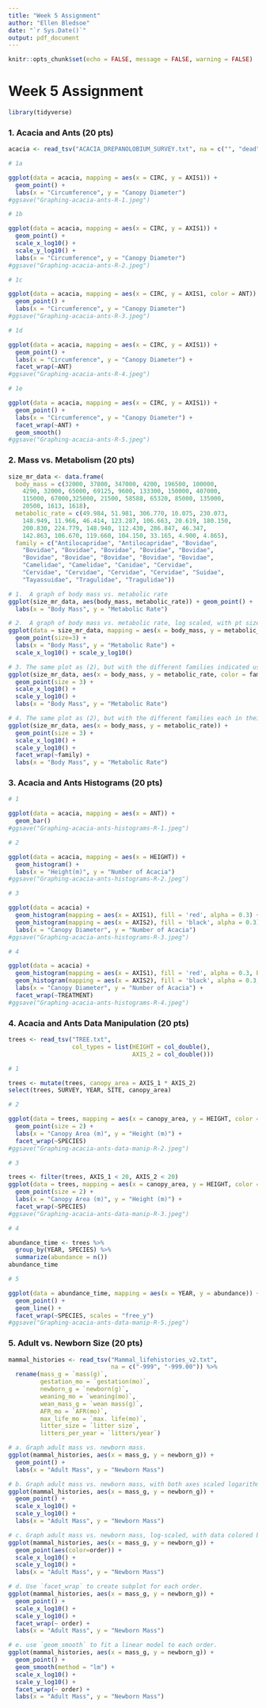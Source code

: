 ```yaml
---
title: "Week 5 Assignment"
author: "Ellen Bledsoe"
date: "`r Sys.Date()`"
output: pdf_document
---
```


```r
knitr::opts_chunk$set(echo = FALSE, message = FALSE, warning = FALSE)
```

# Week 5 Assignment

```r
library(tidyverse)
```

### 1. Acacia and Ants (20 pts)

```r
acacia <- read_tsv("ACACIA_DREPANOLOBIUM_SURVEY.txt", na = c("", "dead"))
```

```r
# 1a

ggplot(data = acacia, mapping = aes(x = CIRC, y = AXIS1)) +
  geom_point() +
  labs(x = "Circumference", y = "Canopy Diameter")
#ggsave("Graphing-acacia-ants-R-1.jpeg")

# 1b

ggplot(data = acacia, mapping = aes(x = CIRC, y = AXIS1)) +
  geom_point() +
  scale_x_log10() +
  scale_y_log10() +
  labs(x = "Circumference", y = "Canopy Diameter")
#ggsave("Graphing-acacia-ants-R-2.jpeg")

# 1c

ggplot(data = acacia, mapping = aes(x = CIRC, y = AXIS1, color = ANT)) +
  geom_point() +
  labs(x = "Circumference", y = "Canopy Diameter")
#ggsave("Graphing-acacia-ants-R-3.jpeg")

# 1d

ggplot(data = acacia, mapping = aes(x = CIRC, y = AXIS1)) +
  geom_point() +
  labs(x = "Circumference", y = "Canopy Diameter") +
  facet_wrap(~ANT)
#ggsave("Graphing-acacia-ants-R-4.jpeg")

# 1e

ggplot(data = acacia, mapping = aes(x = CIRC, y = AXIS1)) +
  geom_point() +
  labs(x = "Circumference", y = "Canopy Diameter") +
  facet_wrap(~ANT) +
  geom_smooth()
#ggsave("Graphing-acacia-ants-R-5.jpeg")
```

### 2. Mass vs. Metabolism (20 pts)

```r
size_mr_data <- data.frame(
  body_mass = c(32000, 37800, 347000, 4200, 196500, 100000,
    4290, 32000, 65000, 69125, 9600, 133300, 150000, 407000,
    115000, 67000,325000, 21500, 58588, 65320, 85000, 135000,
    20500, 1613, 1618),
  metabolic_rate = c(49.984, 51.981, 306.770, 10.075, 230.073, 
    148.949, 11.966, 46.414, 123.287, 106.663, 20.619, 180.150, 
    200.830, 224.779, 148.940, 112.430, 286.847, 46.347,
    142.863, 106.670, 119.660, 104.150, 33.165, 4.900, 4.865),
  family = c("Antilocapridae", "Antilocapridae", "Bovidae",
    "Bovidae", "Bovidae", "Bovidae", "Bovidae", "Bovidae",
    "Bovidae", "Bovidae", "Bovidae", "Bovidae", "Bovidae",
    "Camelidae", "Camelidae", "Canidae", "Cervidae",
    "Cervidae", "Cervidae", "Cervidae", "Cervidae", "Suidae",
    "Tayassuidae", "Tragulidae", "Tragulidae"))
```

```r
# 1.  A graph of body mass vs. metabolic rate
ggplot(size_mr_data, aes(body_mass, metabolic_rate)) + geom_point() +
  labs(x = "Body Mass", y = "Metabolic Rate")

# 2.  A graph of body mass vs. metabolic rate, log scaled, with pt size 5.
ggplot(data = size_mr_data, mapping = aes(x = body_mass, y = metabolic_rate)) +
  geom_point(size=3) +
  labs(x = "Body Mass", y = "Metabolic Rate") +
  scale_x_log10() + scale_y_log10()

# 3. The same plot as (2), but with the different families indicated using color.
ggplot(size_mr_data, aes(x = body_mass, y = metabolic_rate, color = family)) +
  geom_point(size = 3) +
  scale_x_log10() +
  scale_y_log10() +
  labs(x = "Body Mass", y = "Metabolic Rate")

# 4. The same plot as (2), but with the different families each in their own subplot.
ggplot(size_mr_data, aes(x = body_mass, y = metabolic_rate)) +
  geom_point(size = 3) +
  scale_x_log10() +
  scale_y_log10() +
  facet_wrap(~family) +
  labs(x = "Body Mass", y = "Metabolic Rate")
```

### 3. Acacia and Ants Histograms (20 pts)

```r
# 1

ggplot(data = acacia, mapping = aes(x = ANT)) +
  geom_bar()
#ggsave("Graphing-acacia-ants-histograms-R-1.jpeg")

# 2

ggplot(data = acacia, mapping = aes(x = HEIGHT)) +
  geom_histogram() +
  labs(x = "Height(m)", y = "Number of Acacia")
#ggsave("Graphing-acacia-ants-histograms-R-2.jpeg")

# 3

ggplot(data = acacia) +
  geom_histogram(mapping = aes(x = AXIS1), fill = 'red', alpha = 0.3) +
  geom_histogram(mapping = aes(x = AXIS2), fill = 'black', alpha = 0.3) +
  labs(x = "Canopy Diameter", y = "Number of Acacia")
#ggsave("Graphing-acacia-ants-histograms-R-3.jpeg")

# 4

ggplot(data = acacia) +
  geom_histogram(mapping = aes(x = AXIS1), fill = 'red', alpha = 0.3, bins = 10) +
  geom_histogram(mapping = aes(x = AXIS2), fill = 'black', alpha = 0.3, bins = 10) +
  labs(x = "Canopy Diameter", y = "Number of Acacia") +
  facet_wrap(~TREATMENT)
#ggsave("Graphing-acacia-ants-histograms-R-4.jpeg")
```

### 4. Acacia and Ants Data Manipulation (20 pts)

```r
trees <- read_tsv("TREE.txt",
                  col_types = list(HEIGHT = col_double(),
                                   AXIS_2 = col_double()))
```

```r

# 1

trees <- mutate(trees, canopy_area = AXIS_1 * AXIS_2)
select(trees, SURVEY, YEAR, SITE, canopy_area)

# 2

ggplot(data = trees, mapping = aes(x = canopy_area, y = HEIGHT, color = TREATMENT)) + 
  geom_point(size = 2) +
  labs(x = "Canopy Area (m)", y = "Height (m)") +
  facet_wrap(~SPECIES)
#ggsave("Graphing-acacia-ants-data-manip-R-2.jpeg")

# 3

trees <- filter(trees, AXIS_1 < 20, AXIS_2 < 20)
ggplot(data = trees, mapping = aes(x = canopy_area, y = HEIGHT, color = TREATMENT)) + 
  geom_point(size = 2) +
  labs(x = "Canopy Area (m)", y = "Height (m)") +
  facet_wrap(~SPECIES)
#ggsave("Graphing-acacia-ants-data-manip-R-3.jpeg")

# 4

abundance_time <- trees %>%
  group_by(YEAR, SPECIES) %>%
  summarize(abundance = n())
abundance_time

# 5

ggplot(data = abundance_time, mapping = aes(x = YEAR, y = abundance)) +
  geom_point() +
  geom_line() +
  facet_wrap(~SPECIES, scales = "free_y")
#ggsave("Graphing-acacia-ants-data-manip-R-5.jpeg")
```

### 5. Adult vs. Newborn Size (20 pts)

```r
mammal_histories <- read_tsv("Mammal_lifehistories_v2.txt", 
                             na = c("-999", "-999.00")) %>% 
  rename(mass_g = `mass(g)`, 
         gestation_mo = `gestation(mo)`,
         newborn_g = `newborn(g)`,
         weaning_mo = `weaning(mo)`,
         wean_mass_g = `wean mass(g)`,
         AFR_mo = `AFR(mo)`,
         max_life_mo = `max. life(mo)`,
         litter_size = `litter size`,
         litters_per_year = `litters/year`)
```

```r

# a. Graph adult mass vs. newborn mass.
ggplot(mammal_histories, aes(x = mass_g, y = newborn_g)) +
  geom_point() + 
  labs(x = "Adult Mass", y = "Newborn Mass")

# b. Graph adult mass vs. newborn mass, with both axes scaled logarithmically.
ggplot(mammal_histories, aes(x = mass_g, y = newborn_g)) +
  geom_point() + 
  scale_x_log10() + 
  scale_y_log10() +
  labs(x = "Adult Mass", y = "Newborn Mass")

# c. Graph adult mass vs. newborn mass, log-scaled, with data colored by order.
ggplot(mammal_histories, aes(x = mass_g, y = newborn_g)) +
  geom_point(aes(color=order)) + 
  scale_x_log10() + 
  scale_y_log10() +
  labs(x = "Adult Mass", y = "Newborn Mass")

# d. Use `facet_wrap` to create subplot for each order.
ggplot(mammal_histories, aes(x = mass_g, y = newborn_g)) +
  geom_point() + 
  scale_x_log10() + 
  scale_y_log10() + 
  facet_wrap(~ order) +
  labs(x = "Adult Mass", y = "Newborn Mass")

# e. use `geom_smooth` to fit a linear model to each order.
ggplot(mammal_histories, aes(x = mass_g, y = newborn_g)) +
  geom_point() + 
  geom_smooth(method = "lm") + 
  scale_x_log10() +
  scale_y_log10() + 
  facet_wrap(~ order) +
  labs(x = "Adult Mass", y = "Newborn Mass")
```
